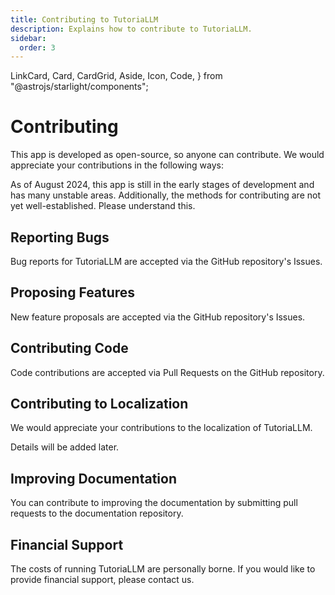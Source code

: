 ```yaml
---
title: Contributing to TutoriaLLM
description: Explains how to contribute to TutoriaLLM.
sidebar:
  order: 3
---
```


  LinkCard,
  Card,
  CardGrid,
  Aside,
  Icon,
  Code,
} from "@astrojs/starlight/components";

# Contributing

This app is developed as open-source, so anyone can contribute. We would appreciate your contributions in the following ways:

<LinkCard
  title="GitHub Repository"
  description="Check out the GitHub repository for TutoriaLLM."
  href="https://github.com/TutoriaLLM/TutoriaLLM"
/>

<Aside type="caution" title="Caution!">
  As of August 2024, this app is still in the early stages of development and
  has many unstable areas. Additionally, the methods for contributing are not
  yet well-established. Please understand this.
</Aside>

## Reporting Bugs

Bug reports for TutoriaLLM are accepted via the GitHub repository's Issues.

<LinkCard
  title="GitHub Issues"
  description="Check out the Issues on the GitHub repository for TutoriaLLM."
  href="https://github.com/TutoriaLLM/TutoriaLLM/issues"
/>

## Proposing Features

New feature proposals are accepted via the GitHub repository's Issues.

<LinkCard
  title="GitHub Issues"
  description="Check out the Issues on the GitHub repository for TutoriaLLM."
  href="https://github.com/TutoriaLLM/TutoriaLLM/issues"
/>

## Contributing Code

Code contributions are accepted via Pull Requests on the GitHub repository.

<LinkCard
  title="GitHub Repository"
  description="Check out the GitHub repository for TutoriaLLM."
  href="https://github.com/TutoriaLLM/TutoriaLLM"
/>

## Contributing to Localization

We would appreciate your contributions to the localization of TutoriaLLM.

<Aside type="note" title="Note">
  Details will be added later.
</Aside>

## Improving Documentation

You can contribute to improving the documentation by submitting pull requests to the documentation repository.

<LinkCard
  title="TutoriaLLM Documentation Repository"
  description="Check out the documentation repository for TutoriaLLM."
  href="https://github.com/TutoriaLLM/TutoriaLLM-web"
/>

## Financial Support

The costs of running TutoriaLLM are personally borne. If you would like to provide financial support, please contact us.

